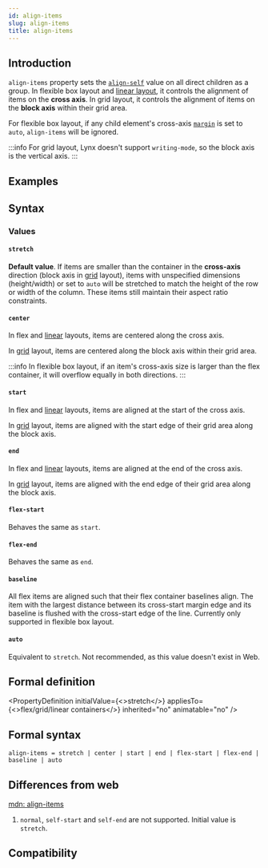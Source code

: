 ```yaml
---
id: align-items
slug: align-items
title: align-items
---
```



## Introduction

`align-items` property sets the [`align-self`](./align-self.mdx) value on all direct children as a group. In flexible box layout and [linear layout](/guide/ui/layout/linear-layout.mdx), it controls the alignment of items on the **cross axis**. In grid layout, it controls the alignment of items on the **block axis** within their grid area.

For flexible box layout, if any child element's cross-axis [`margin`](./margin.mdx) is set to `auto`, `align-items` will be ignored.

:::info
For grid layout, Lynx doesn't support `writing-mode`, so the block axis is the vertical axis.
:::

## Examples


<Go
  example="css-api"
  defaultFile="src/align-items/App.tsx"
  defaultEntryFile="dist/align-items.lynx.bundle"
  img="https://lf-lynx.tiktok-cdns.com/obj/lynx-artifacts-oss-sg/lynx-website/assets/doc/css/align-items.jpg"
  entry="src/align-items"
/>

## Syntax

### Values

#### `stretch`

**Default value**. If items are smaller than the container in the **cross-axis** direction (block axis in [grid](/guide/ui/layout/grid-layout.mdx) layout), items with unspecified dimensions (height/width) or set to `auto` will be stretched to match the height of the row or width of the column. These items still maintain their aspect ratio constraints.

#### `center`

In flex and [linear](/guide/ui/layout/linear-layout.mdx) layouts, items are centered along the cross axis.

In [grid](/guide/ui/layout/grid-layout.mdx) layout, items are centered along the block axis within their grid area.

:::info
In flexible box layout, if an item's cross-axis size is larger than the flex container, it will overflow equally in both directions.
:::

#### `start`

In flex and [linear](/guide/ui/layout/linear-layout.mdx) layouts, items are aligned at the start of the cross axis.

In [grid](/guide/ui/layout/grid-layout.mdx) layout, items are aligned with the start edge of their grid area along the block axis.

#### `end`

In flex and [linear](/guide/ui/layout/linear-layout.mdx) layouts, items are aligned at the end of the cross axis.

In [grid](/guide/ui/layout/grid-layout.mdx) layout, items are aligned with the end edge of their grid area along the block axis.

#### `flex-start`

Behaves the same as `start`.

#### `flex-end`

Behaves the same as `end`.

#### `baseline`

All flex items are aligned such that their flex container baselines align. The item with the largest distance between its cross-start margin edge and its baseline is flushed with the cross-start edge of the line. Currently only supported in flexible box layout.

#### `auto` <Deprecated/>

Equivalent to `stretch`. Not recommended, as this value doesn't exist in Web.

## Formal definition


<PropertyDefinition
  initialValue={<>stretch</>}
  appliesTo={<>flex/grid/linear containers</>}
  inherited="no"
  animatable="no"
/>

## Formal syntax

```
align-items = stretch | center | start | end | flex-start | flex-end | baseline | auto
```

## Differences from web

[mdn: align-items](https://developer.mozilla.org/en/docs/Web/CSS/align-items)

1. `normal`, `self-start` and `self-end` are not supported. Initial value is `stretch`.

## Compatibility


<LegacyCompatTable metadata="css/properties/align-items" />
